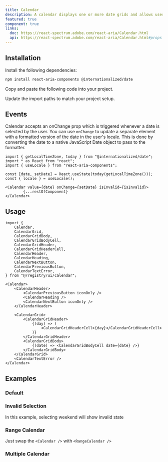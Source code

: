```yaml
---
title: Calendar
description: A calendar displays one or more date grids and allows users to select a single or multiple dates.
featured: true
component: true
links:
  doc: https://react-spectrum.adobe.com/react-aria/Calendar.html
  api: https://react-spectrum.adobe.com/react-aria/Calendar.html#props
---
```


<ComponentPreview name="calendar-demo" />

## Installation

<Steps>

<Step>Install the following dependencies:</Step>

```bash
npm install react-aria-components @internationalized/date
```

<Step>Copy and paste the following code into your project.</Step>

<ComponentSource name="calendar" />

<Step>Update the import paths to match your project setup.</Step>

</Steps>

## Events

Calendar accepts an onChange prop which is triggered whenever a date is selected by the user. You can use `onChange` to update a separate element with a formatted version of the date in the user's locale. This is done by converting the date to a native JavaScript Date object to pass to the formatter.

```tsx
import { getLocalTimeZone, today } from "@internationalized/date";
import * as React from "react";
import { useLocale } from "react-aria-components";

const [date, setDate] = React.useState(today(getLocalTimeZone()));
const { locale } = useLocale();
```

```tsx
<Calendar value={date} onChange={setDate} isInvalid={isInvalid}>
        {...restOfComponent}
</Calendar>
```

## Usage

```tsx
import {
	Calendar,
	CalendarGrid,
	CalendarGridBody,
	CalendarGridBodyCell,
	CalendarGridHeader,
	CalendarGridHeaderCell,
	CalendarHeader,
	CalendarHeading,
	CalendarNextButton,
	CalendarPreviousButton,
	CalendarTextError,
} from "@/registry/ui/calendar";
```

```tsx
<Calendar>
    <CalendarHeader>
        <CalendarPreviousButton iconOnly />
        <CalendarHeading />
        <CalendarNextButton iconOnly />
    </CalendarHeader>

    <CalendarGrid>
        <CalendarGridHeader>
            {(day) => (
                <CalendarGridHeaderCell>{day}</CalendarGridHeaderCell>
            )}
        </CalendarGridHeader>
        <CalendarGridBody>
            {(date) => <CalendarGridBodyCell date={date} />}
        </CalendarGridBody>
    </CalendarGrid>
    <CalendarTextError />
</Calendar>
```

## Examples

### Default

<ComponentPreview name="calendar-demo" />

### Invalid Selection

In this example, selecting weekend will show invalid state

<ComponentPreview name="calendar-invalid-demo" />

### Range Calendar

Just swap the `<Calendar />` with `<RangeCalendar />`

<ComponentPreview name="calendar-range-demo" />

### Multiple Calendar

<ComponentPreview name="calendar-multiple-demo" />
